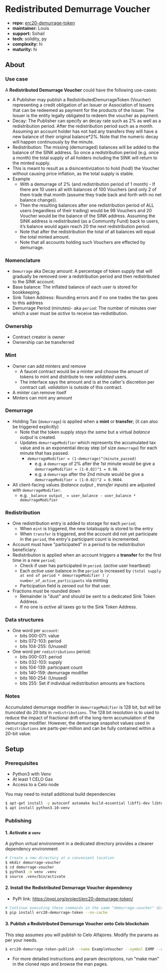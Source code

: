 
# Redistributed Demurrage Voucher

- **repo:** [erc20-demurrage-token](https://git.grassecon.net/cicnet/erc20-demurrage-token/src/branch/master/python)
- **maintainer:** Louis
- **support:** Sohail
- **tech:** solidity, py
- **complexity:** hi
- **maturity:** hi

## About

### Use case

A **Redistributed Demurrage Voucher** could have the following use-cases:

* A Publisher may publish a RedistributedDemurrageToken (Voucher) representing a credit obligation of an Issuer or Association of Issuers that can be redeemed as payment for the products of the Issuer. The Issuer is the entity legally obligated to redeem the voucher as payment.
* Decay: The Publisher can specify an decay rate such as 2% as well as a redistribution period. After the redistribution period such as a month. Assuming an account holder has not had any transfers they will have a new balance of their original balance*2%. Note that the numeric decay will happen continuously by the minute.
* Redistribution: The missing (demurraged) balances will be added to the balance of the SINK address. So once a redistribution period (e.g. once a month) the total supply of all holders including the SINK will return to the minted supply.
* This is meant to result as a disincentivization to hold (hodl) the Voucher without causing price inflation, as the total supply is stable.
* Example 
  -  With a demurrage of 2% (and redistribution period of 1 month) - If there are 10 users all with balances of 100 Vouchers (and only 2 of them trade that month (assume they trade back and forth with no net balance change)). 
  - Then the resulting balances after one redistribution period of ALL users (regardless of their trading) would be 98 Vouchers and 20 Voucher would be the balance of the SINK address. Assuming the SINK address is redistributed (as a Community Fund) back to users, it’s balance would again reach 20 the next redistribution period. 
  - Note that after the redistribution the total of all balances will equal the total minted amount. 
  - Note that all accounts holding such Vouchers are effected by demurrage.

### Nomenclature

* `Demurrage` aka Decay amount: A percentage of token supply that will gradually be removed over a redstribution period and then redistributed to the SINK account.
* Base balance: The inflated balance of each user is stored for bookkeeping.
* Sink Token Address: Rounding errors and if no one trades the tax goes to this address
* Demurrage Period (minutes)- aka `period`: The number of minutes over which a user must be _active_ to receive tax-redistibution.

### Ownership

* Contract creator is owner
* Ownership can be transferred

### Mint

* Owner can add minters and remove
  - A faucet contract would be a minter and choose the amount of tokens to mint and distribute to new _validated_ users.
  - The interface says the amount and is at the caller's discretion per contract call. _validation_ is outside of this contract.
* A minter can remove itself
* Minters can mint any amount


### Demurrage
* Holding Tax (`demurrage`) is applied when a **mint** or **transfer**; (it can also be triggered explicitly)
  - Note that the token supply _stays the same_ but a virtual _balance output_ is created.
  - Updates `demurrageModifier` which represents the accumulated tax value and is an exponential decay step (of size `demurrage`) for each minute that has passed.
    - `demurrageModifier = (1-demurrage)^(minute_passed)` 
      - e.g. a `demurrage` of 2% after the 1st minute would be give a `demurrageModifier = (1-0.02)^1 = 0.98`.
      - e.g. a `demurrage` after the 2nd minute would be give a `demurrageModifier = (1-0.02)^2 = 0.9604`.
* All client-facing values (_balance output_ , _transfer inputs_) are adjusted with `demurrageModifier`.
  - e.g. `_balance output_ = user_balance - user_balance * demurrageModifier`

### Redistribution

* One redistribution entry is added to storage for each `period`;
  - When `mint` is triggered, the new totalsupply is stored to the entry
  - When `transfer` is triggered, and the account did not yet participate in the `period`, the entry's participant count is incremented. 
* Account must have "participated" in a period to be redistribution beneficiary.
* Redistribution is applied when an account triggers a **transfer** for the first time in a new `period`;
  - Check if user has participated in `period`. (_active_ user heartbeat)
  - Each _active_ user balance in the `period` is increased by `(total supply at end of period * demurrageModifier ) / number_of_active_participants` via minting
  - Participation field is zeroed out for that user.
* Fractions must be rounded down
  - Remainder is "dust" and should be sent to a dedicated Sink Token Address.
  - If no one is _active_ all taxes go to the Sink Token Address.

### Data structures

* One word per `account`:
  - bits 000-071: value
  - bits 072-103: period
  - bits 104-255: (Unused)
* One word per `redistributions` period:
  - bits 000-031: period
  - bits 032-103: supply
  - bits 104-139: participant count
  - bits 140-159: demurrage modifier
  - bits 160-254: (Unused)
  - bits     255: Set if individual redistribution amounts are fractions

### Notes

Accumulated demurrage modifier in `demurrageModifier` is 128 bit, but will be _truncated_ do 20 bits in `redistributions`. The 128 bit resolution is to used to reduce the impact of fractional drift of the long-term accumulation of the demurrage modifier. However, the demurrage snapshot values used in `redistributions` are parts-per-million and can be fully contained within a 20-bit value.

## Setup

### Prerequisites

- Python3 with Venv
- At least 1 CELO Gas
- Access to a Celo node

<Callout type="info" emoji="ℹ️">
  You may need to install additional build dependencies
</Callout>

```bash
$ apt-get install -y autoconf automake build-essential libffi-dev libtool pkg-config python3-dev
$ apt install python3.10-venv
```

### Publishing

#### 1. Activate a `venv`

<Callout type="info" emoji="ℹ️">
  A python virtual environment in a dedicated directory provides a cleaner dependency environment
</Callout>

```bash
# Create a new directory at a convenient location
$ mkdir demurrage-voucher
$ cd demurrage-voucher
$ python3 -m venv .venv
$ source .venv/bin/activate
```

#### 2. Install the Redistributed Demurrage Voucher dependency

- PyPi link: https://pypi.org/project/erc20-demurrage-token/

```bash
# Continue executing these commands in the same "demurrage-voucher" directory
$ pip install erc20-demurrage-token --no-cache
```

#### 3. Publish a Redistributed Demurrage Voucher onto Celo blockchain

<Callout type="warning" emoji="⚠️">
  This step assumes you will publish to Celo Alfajores. Modify the params as per your needs.
</Callout>

```bash
$ erc20-demurrage-token-publish --name ExampleVoucher --symbol EXMP --decimals 6 --demurrage-level 20000 --redistribution-period 43200 --sink-address 0x000000000000000000000000000000000000dEaD -y keyfile.json --fee-limit 6000000 --fee-price 5000000001 -p https://alfajores-forno.celo-testnet.org/ -i evm:celo:44787:testnet -s -w -v
```
* For more detailed instructions and param descriptions, run "make man" in the cloned repo and browse the man pages.
